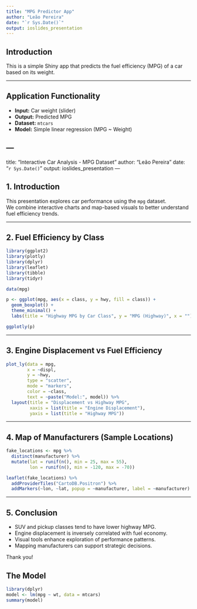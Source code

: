 ```yaml
---
title: "MPG Predictor App"
author: "Leão Pereira"
date: "`r Sys.Date()`"
output: ioslides_presentation
---
```


## Introduction

This is a simple Shiny app that predicts the fuel efficiency (MPG) of a car based on its weight.

---

## Application Functionality

- **Input:** Car weight (slider)
- **Output:** Predicted MPG
- **Dataset:** `mtcars`
- **Model:** Simple linear regression (MPG ~ Weight)

---
---
title: "Interactive Car Analysis - MPG Dataset"
author: "Leão Pereira"
date: "`r Sys.Date()`"
output: ioslides_presentation
---

## 1. Introduction

This presentation explores car performance using the `mpg` dataset.  
We combine interactive charts and map-based visuals to better understand fuel efficiency trends.

---

## 2. Fuel Efficiency by Class

```r
library(ggplot2)
library(plotly)
library(dplyr)
library(leaflet)
library(tibble)
library(tidyr)

data(mpg)

p <- ggplot(mpg, aes(x = class, y = hwy, fill = class)) +
  geom_boxplot() +
  theme_minimal() +
  labs(title = "Highway MPG by Car Class", y = "MPG (Highway)", x = "")

ggplotly(p)
```

---

## 3. Engine Displacement vs Fuel Efficiency

```r
plot_ly(data = mpg,
        x = ~displ,
        y = ~hwy,
        type = "scatter",
        mode = "markers",
        color = ~class,
        text = ~paste("Model:", model)) %>%
  layout(title = "Displacement vs Highway MPG",
         xaxis = list(title = "Engine Displacement"),
         yaxis = list(title = "Highway MPG"))
```

---

## 4. Map of Manufacturers (Sample Locations)

```r
fake_locations <- mpg %>%
  distinct(manufacturer) %>%
  mutate(lat = runif(n(), min = 25, max = 55),
         lon = runif(n(), min = -120, max = -70))

leaflet(fake_locations) %>%
  addProviderTiles("CartoDB.Positron") %>%
  addMarkers(~lon, ~lat, popup = ~manufacturer, label = ~manufacturer)
```

---

## 5. Conclusion

- SUV and pickup classes tend to have lower highway MPG.
- Engine displacement is inversely correlated with fuel economy.
- Visual tools enhance exploration of performance patterns.
- Mapping manufacturers can support strategic decisions.

Thank you!

## The Model

```r
library(dplyr)
model <- lm(mpg ~ wt, data = mtcars)
summary(model)
```
